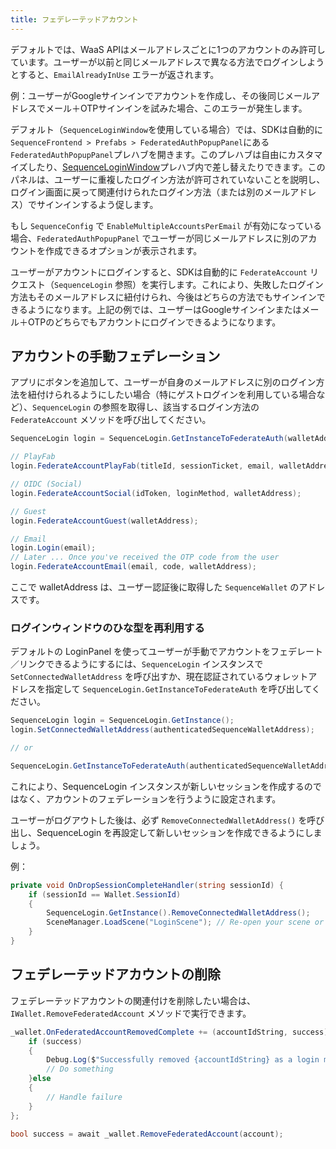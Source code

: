 ```yaml
---
title: フェデレーテッドアカウント
---
```


デフォルトでは、WaaS APIはメールアドレスごとに1つのアカウントのみ許可しています。ユーザーが以前と同じメールアドレスで異なる方法でログインしようとすると、`EmailAlreadyInUse` エラーが返されます。

例：ユーザーがGoogleサインインでアカウントを作成し、その後同じメールアドレスでメール＋OTPサインインを試みた場合、このエラーが発生します。

デフォルト（`SequenceLoginWindow`を使用している場合）では、SDKは自動的に`SequenceFrontend > Prefabs > FederatedAuthPopupPanel`にある`FederatedAuthPopupPanel`プレハブを開きます。このプレハブは自由にカスタマイズしたり、[SequenceLoginWindow](/sdk/unity/bootstrap_game#login)プレハブ内で差し替えたりできます。このパネルは、ユーザーに重複したログイン方法が許可されていないことを説明し、ログイン画面に戻って関連付けられたログイン方法（または別のメールアドレス）でサインインするよう促します。

<Info>もし `SequenceConfig` で `EnableMultipleAccountsPerEmail` が有効になっている場合、`FederatedAuthPopupPanel` でユーザーが同じメールアドレスに別のアカウントを作成できるオプションが表示されます。</Info>

ユーザーがアカウントにログインすると、SDKは自動的に `FederateAccount` リクエスト（`SequenceLogin` 参照）を実行します。これにより、失敗したログイン方法もそのメールアドレスに紐付けられ、今後はどちらの方法でもサインインできるようになります。上記の例では、ユーザーはGoogleサインインまたはメール＋OTPのどちらでもアカウントにログインできるようになります。

## アカウントの手動フェデレーション
アプリにボタンを追加して、ユーザーが自身のメールアドレスに別のログイン方法を紐付けられるようにしたい場合（特にゲストログインを利用している場合など）、`SequenceLogin` の参照を取得し、該当するログイン方法の `FederateAccount` メソッドを呼び出してください。

```csharp
SequenceLogin login = SequenceLogin.GetInstanceToFederateAuth(walletAddress);

// PlayFab
login.FederateAccountPlayFab(titleId, sessionTicket, email, walletAddress);

// OIDC (Social)
login.FederateAccountSocial(idToken, loginMethod, walletAddress);

// Guest
login.FederateAccountGuest(walletAddress);

// Email
login.Login(email);
// Later ... Once you've received the OTP code from the user
login.FederateAccountEmail(email, code, walletAddress); 
```

ここで walletAddress は、ユーザー認証後に取得した `SequenceWallet` のアドレスです。

### ログインウィンドウのひな型を再利用する
デフォルトの LoginPanel を使ってユーザーが手動でアカウントをフェデレート／リンクできるようにするには、`SequenceLogin` インスタンスで `SetConnectedWalletAddress` を呼び出すか、現在認証されているウォレットアドレスを指定して `SequenceLogin.GetInstanceToFederateAuth` を呼び出してください。

```csharp
SequenceLogin login = SequenceLogin.GetInstance();
login.SetConnectedWalletAddress(authenticatedSequenceWalletAddress);

// or

SequenceLogin.GetInstanceToFederateAuth(authenticatedSequenceWalletAddress);
```

これにより、SequenceLogin インスタンスが新しいセッションを作成するのではなく、アカウントのフェデレーションを行うように設定されます。

<Tip>ユーザーがログアウトした後は、必ず `RemoveConnectedWalletAddress()` を呼び出し、SequenceLogin を再設定して新しいセッションを作成できるようにしましょう。</Tip>

例：

```csharp
private void OnDropSessionCompleteHandler(string sessionId) {
    if (sessionId == Wallet.SessionId)
    {
        SequenceLogin.GetInstance().RemoveConnectedWalletAddress();
        SceneManager.LoadScene("LoginScene"); // Re-open your scene or UI to allow the user to log back in and create a new session here
    }
}
```

## フェデレーテッドアカウントの削除
フェデレーテッドアカウントの関連付けを削除したい場合は、`IWallet.RemoveFederatedAccount` メソッドで実行できます。

```csharp
_wallet.OnFederatedAccountRemovedComplete += (accountIdString, success) => {
    if (success) 
    {
        Debug.Log($"Successfully removed {accountIdString} as a login method");
        // Do something
    }else 
    {
        // Handle failure
    }
};

bool success = await _wallet.RemoveFederatedAccount(account);
```